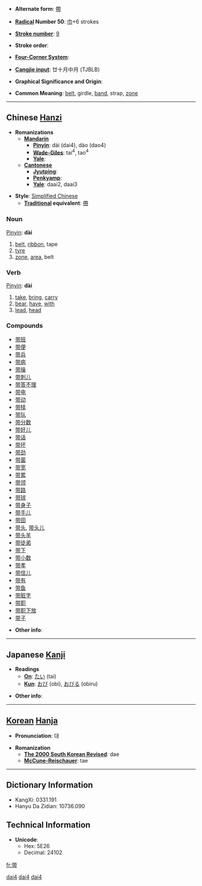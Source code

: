 * '''Alternate form''': [[帶]]

* '''[[Wiktionary:Chinese radical index| Radical]] Number 50''': [[Wiktionary:Chinese radical index 巾|巾]]+6 strokes

* '''[[Wiktionary:Chinese total strokes index|Stroke number]]''': [[Wiktionary:Chinese total strokes index 9|9]]

* '''Stroke order''': 

* '''[[Wiktionary:Chinese four corner index|Four-Corner System]]''': 

* '''[[Wiktionary:Chinese Cangjie index|Cangjie input]]''': 廿十月中月 (TJBLB)

* '''Graphical Significance and Origin''': 

* '''Common Meaning''': [[belt]], girdle, [[band]], strap, [[zone]]

----

== Chinese [[Hanzi]] ==

* '''Romanizations'''
** '''[[Mandarin]]'''
*** '''[[Pinyin]]''': dài (dai4), dào (dao4)
*** '''[[Wade-Giles]]''': tai<sup>4</sup>, tao<sup>4</sup>
*** '''[[Yale]]''': 
** '''[[Cantonese]]'''
*** '''[[Jyutping]]''':
*** '''[[Penkyamp]]''': 
*** '''[[Yale]]''': daai2, daai3

* '''Style''': [[Simplified Chinese]] 
** '''[[Traditional Chinese|Traditional]] equivalent''': [[帶]]

===Noun===
[[Pinyin]]: '''dài'''
# [[belt]], [[ribbon]], tape
# [[tyre]]
# [[zone]], [[area]], belt

===Verb===
[[Pinyin]]: '''dài'''

# [[take]], [[bring]], [[carry]]
# [[bear]], [[have]], [[with]]
# [[lead]], [[head]]

===Compounds===
*[[带班]]
*[[带便]]
*[[带兵]]
*[[带病]]
*[[带操]]
*[[带刺儿]]
*[[带答不理]]
*[[带电]]
*[[带动]]
*[[带犊]]
*[[带队]]
*[[带分数]]
*[[带好儿]]
*[[带话]]
*[[带坏]]
*[[带劲]]
*[[带菌]]
*[[带宽]]
*[[带累]]
*[[带领]]
*[[带路]]
*[[带球]]
*[[带身子]]
*[[带手儿]]
*[[带田]]
*[[带头]], [[带头儿]]
*[[带头羊]]
*[[带徒弟]]
*[[带下]]
*[[带小数]]
*[[带孝]]
*[[带信儿]]
*[[带有]]
*[[带鱼]]
*[[带脏字]]
*[[带职]]
*[[带职下放]]
*[[带子]]

* '''Other info''': 

----

== Japanese [[Kanji]] ==

* '''Readings'''
** '''[[On]]''': [[たい]] (tai)
** '''[[Kun]]''': [[おび]] (obi), [[おびる]] (obiru)

* '''Other info''':  

----

== [[Korean]] [[Hanja]] ==

* '''Pronunciation''': 대

* '''Romanization'''
** '''[[The 2000 South Korean Revised Romanization|The 2000 South Korean Revised]]''': dae
** '''[[McCune-Reischauer]]''': tae

----

== Dictionary Information ==

* KangXi: 0331.191
* Hanyu Da Zidian: 10736.090

== Technical Information ==

* '''Unicode''':
** Hex: 5E26
** Decimal: 24102
[[Category:Chinese nouns (Simplified Chinese)|dai4]]
[[Category:Chinese verbs (Simplified Chinese)|dai4]]
[[Category:Beginning Chinese (Simplified Chinese)|dai4]]
[[fr:带]]